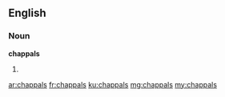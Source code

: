 ==English==

===Noun===
'''chappals'''

# {{plural of|chappal}}

[[ar:chappals]]
[[fr:chappals]]
[[ku:chappals]]
[[mg:chappals]]
[[my:chappals]]